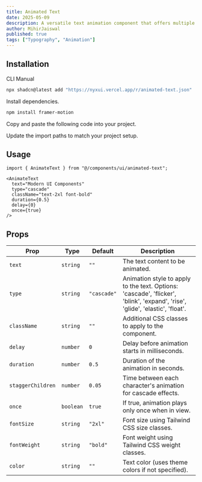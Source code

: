 ```yaml
---
title: Animated Text
date: 2025-05-09
description: A versatile text animation component that offers multiple animation types.
author: MihirJaiswal
published: true
tags: ["Typography", "Animation"]
---
```


<ComponentPreview name="animated-text-demo" />

## Installation

<Tabs defaultValue="cli">

<TabsList>
  <TabsTrigger value="cli">CLI</TabsTrigger>
  <TabsTrigger value="manual">Manual</TabsTrigger>
</TabsList>
<TabsContent value="cli">

```bash
npx shadcn@latest add "https://nyxui.vercel.app/r/animated-text.json"
```

</TabsContent>

<TabsContent value="manual">

<Steps>

<Step>Install dependencies.</Step>

```bash
npm install framer-motion
```

<Step>Copy and paste the following code into your project.</Step>

<ComponentSource name="animated-text" />

<Step>Update the import paths to match your project setup.</Step>

</Steps>

</TabsContent>

</Tabs>

## Usage

```tsx
import { AnimateText } from "@/components/ui/animated-text";
```

```tsx
<AnimateText
  text="Modern UI Components"
  type="cascade"
  className="text-2xl font-bold"
  duration={0.5}
  delay={0}
  once={true}
/>
```

## Props

| Prop              | Type      | Default     | Description                                                                                                                  |
| ----------------- | --------- | ----------- | ---------------------------------------------------------------------------------------------------------------------------- |
| `text`            | `string`  | `""`        | The text content to be animated.                                                                                             |
| `type`            | `string`  | `"cascade"` | Animation style to apply to the text. Options: 'cascade', 'flicker', 'blink', 'expand', 'rise', 'glide', 'elastic', 'float'. |
| `className`       | `string`  | `""`        | Additional CSS classes to apply to the component.                                                                            |
| `delay`           | `number`  | `0`         | Delay before animation starts in milliseconds.                                                                               |
| `duration`        | `number`  | `0.5`       | Duration of the animation in seconds.                                                                                        |
| `staggerChildren` | `number`  | `0.05`      | Time between each character's animation for cascade effects.                                                                 |
| `once`            | `boolean` | `true`      | If true, animation plays only once when in view.                                                                             |
| `fontSize`        | `string`  | `"2xl"`     | Font size using Tailwind CSS size classes.                                                                                   |
| `fontWeight`      | `string`  | `"bold"`    | Font weight using Tailwind CSS weight classes.                                                                               |
| `color`           | `string`  | `""`        | Text color (uses theme colors if not specified).                                                                             |
